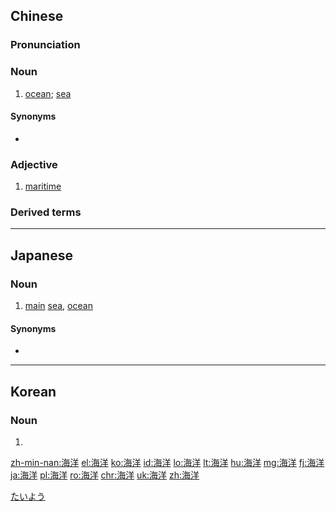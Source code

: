 ==Chinese==
{{zh-forms}}

===Pronunciation===
{{zh-pron
|m=hǎiyáng
|ma=Zh-haiyáng.ogg
|c=hoi2 joeng4
|h=pfs=hói-yòng
|mn=hái-iûⁿ
|w=2he hhian
|cat=n,a
}}

===Noun===
{{zh-noun}}

# [[ocean]]; [[sea]] {{zh-mw|m:個}}
#: {{zh-x|圖書館 是 人類 知識 的 海洋。|Libraries contain knowledge of human experience as vast as the open '''sea'''.}}

====Synonyms====
* {{zh-l|大洋}}

===Adjective===
{{zh-adj}}

# {{lb|zh|attributive}} [[maritime]]
#: {{zh-x|海洋 博物館|'''maritime''' museum}}

===Derived terms===
{{zh-der|海洋國土|海洋權|海洋性氣候|海洋洲}}

{{zh-cat|Elementary}}

----

==Japanese==
{{ja-kanjitab|かい|よう|yomi=on}}

===Noun===
{{ja-noun|かいよう}}

# [[main]] [[sea]], [[ocean]]

====Synonyms====
* {{ja-l|大洋}}

[[Category:ja:Geography|たいよう]]

----

==Korean==
{{ko-hanjatab}}

===Noun===
{{ko-noun|hj|rv=|hangeul=해양}}

# {{hanja form of|해양|[[ocean]], [[sea]]}}

[[zh-min-nan:海洋]]
[[el:海洋]]
[[ko:海洋]]
[[id:海洋]]
[[lo:海洋]]
[[lt:海洋]]
[[hu:海洋]]
[[mg:海洋]]
[[fj:海洋]]
[[ja:海洋]]
[[pl:海洋]]
[[ro:海洋]]
[[chr:海洋]]
[[uk:海洋]]
[[zh:海洋]]